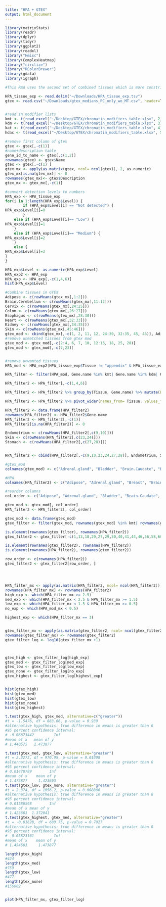 ```yaml
---
title: "HPA + GTEX"
output: html_document
---
```

```r
library(matrixStats)
library(readr)
library(dplyr)
library(tidyr)
library(ggplot2)
library(readxl)
library("Hmisc")
library(ComplexHeatmap)
library("circlize")
library("RColorBrewer")
library(gdata)
library(igraph)

```

```r
#This Rmd uses the second set of combined tissues which is more constrictive and excludes more tissues from analyses

```


```r
HPA_tissue_exp <- read.delim("~/Downloads/HPA_tissue_exp.tsv")
gtex <- read.csv("~/Downloads/gtex_medians_PC_only_wo_MT.csv", header=TRUE)


#read in modifier lists
kmt <- t(read_excel("~/Desktop/GTEX/chromatin_modifiers_table.xlsx", 2))
kdm <- t(read_excel("~/Desktop/GTEX/chromatin_modifiers_table.xlsx", 3))
kat <- t(read_excel("~/Desktop/GTEX/chromatin_modifiers_table.xlsx", 4))
hdac <- t(read_excel("~/Desktop/GTEX/chromatin_modifiers_table.xlsx", 5))


```
```r
#remove first column of gtex
gtex <- gtex[,-c(1)]
#name+description table
gene_id_to_name <- gtex[,c(1,2)]
rownames(gtex) <- gtex$Name
gtex <- gtex[,-c(1) ]
gtex_mx <- apply(as.matrix(gtex, ncol= ncol(gtex)), 2, as.numeric)
gtex_mx[is.na(gtex_mx)] <- 0
rownames(gtex_mx)<- gtex$Description
gtex_mx <- gtex_mx[,-c(1)]


```
```r
#convert detection levels to numbers
HPA_exp <- HPA_tissue_exp
for(i in 1:length(HPA_exp$Level)) {
        if (HPA_exp$Level[i] == "Not detected") {
HPA_exp$Level[i]=0
        } 
    else if (HPA_exp$Level[i]== "Low") {
HPA_exp$Level[i]=1
    } 
    else if (HPA_exp$Level[i]== "Medium") {
HPA_exp$Level[i]=2
    } 
    else {
HPA_exp$Level[i]=3
} 
}

HPA_exp$Level <- as.numeric(HPA_exp$Level)
HPA_exp2 <- HPA_exp
HPA_exp <- HPA_exp[,-c(1,4,6)]
hist(HPA_exp$Level)

```

```r
#Combine tissues in GTEX
Adipose <- c(rowMeans(gtex_mx[,1:2]))
Brain.Cerebellum <- c(rowMeans(gtex_mx[,11:12]))
Cervix <- c(rowMeans(gtex_mx[,24:25]))
Colon <- c(rowMeans(gtex_mx[,26:27]))
Esophagus <- c(rowMeans(gtex_mx[,28:30]))
Heart <- c(rowMeans(gtex_mx[,32:33]))
Kidney <- c(rowMeans(gtex_mx[,34:35]))
Skin <- c(rowMeans(gtex_mx[,45:46]))
gtex_mod <- cbind(gtex_mx[,-c(1, 2, 11, 12, 24:30, 32:35, 45, 46)], Adipose, Brain.Cerebellum, Cervix, Colon, Esophagus, Heart, Kidney, Skin)
#remove unmatched tissues from gtex mod
gtex_mod <- gtex_mod[,-c(2:4, 6, 7, 10, 12:16, 18, 25, 28)]
gtex_mod <- gtex_mod[,-c(7,23)]



```
```r
#remove unwanted tissues
HPA_mod <- HPA_exp2[HPA_tissue_exp$Tissue != "appendix" & HPA_tissue_exp$Tissue != "nasopharynx" & HPA_tissue_exp$Tissue != "placenta" & HPA_tissue_exp$Tissue != "gallbladder" & HPA_tissue_exp$Tissue != "oral mucosa" & HPA_tissue_exp$Tissue != "parathyroid gland" & HPA_tissue_exp$Tissue != "rectum" & HPA_tissue_exp$Tissue != "smooth muscle" & HPA_tissue_exp$Tissue != "soft tissue 1" & HPA_tissue_exp$Tissue != "soft tissue 2" & HPA_tissue_exp$Tissue != "tonsil" & HPA_tissue_exp$Tissue != "N/A" & HPA_tissue_exp$Tissue != "hair" & HPA_tissue_exp$Tissue != "retina" & HPA_tissue_exp$Tissue != "thymus" & HPA_tissue_exp$Tissue != "cartilage" & HPA_tissue_exp$Tissue != "eye" & HPA_tissue_exp$Tissue != "dorsal raphe" & HPA_tissue_exp$Tissue != "choroid plexus" & HPA_tissue_exp$Tissue != "sole of foot" & HPA_tissue_exp$Tissue != "lactating breast" & HPA_tissue_exp$Tissue != "seminal vesicle" & HPA_tissue_exp$Tissue != "lymph node" & HPA_tissue_exp$Tissue != "epididymis" & HPA_tissue_exp$Tissue != "duodenum" & HPA_tissue_exp$Tissue != "bronchus" & HPA_tissue_exp$Tissue != "bone marrow",]
```
```r

HPA_filter <- filter(HPA_mod, Gene.name %in% kmt| Gene.name %in% kdm| Gene.name %in% kat| Gene.name %in% hdac)

HPA_filter2 <- HPA_filter[,-c(1,4,6)]

HPA_filter2 <- HPA_filter2 %>% group_by(Tissue, Gene.name) %>% mutate(Level= mean(Level)) %>% unique()

HPA_filter2 <- HPA_filter2 %>% pivot_wider(names_from= Tissue, values_from= Level)

HPA_filter2 <- data.frame(HPA_filter2)
rownames(HPA_filter2) <- HPA_filter2$Gene.name
HPA_filter2 <- HPA_filter2[,-c(1)]
HPA_filter2[is.na(HPA_filter2)] <- 0

```
```r
Endometrium <- c(rowMeans(HPA_filter2[,c(9,10)]))
Skin <- c(rowMeans(HPA_filter2[,c(23,24)]))
Stomach <- c(rowMeans(HPA_filter2[,c(27,28)]))


HPA_filter2 <- cbind(HPA_filter2[,-c(9,10,23,24,27,28)], Endometrium, Skin, Stomach)


```
```r
#gtex_mod
colnames(gtex_mod) <- c("Adrenal.gland", "Bladder", "Brain.Caudate", "Brain.Cortex", "Brain.Hippocampus", "Breast", "Fallopian.tube", "Liver", "Lung", "Salivary.gland", "Skeletal.muscle", "Ovary", "Pancreas", "Prostate", "Small.intestine", "Spleen", "Stomach", "Testis", "Thyroid", "Uterus", "Vagina", "Adipose", "Brain.Cerebellum", "Cervix", "Colon", "Esophagus", "Heart", "Kidney", "Skin")

#HPA
colnames(HPA_filter2) <- c("Adipose", "Adrenal.gland", "Breast", "Brain.Caudate", "Brain.Cerebellum", "Brain.Cortex", "Cervix", "Colon", "Esophagus", "Fallopian.tube", "Heart", "Brain.Hippocampus", "Kidney", "Liver", "Lung", "Ovary", "Pancreas", "Prostate", "Salivary.gland", "Skeletal.muscle", "Small.intestine", "Spleen", "Testis", "Thyroid", "Bladder", "Vagina", "Uterus", "Skin", "Stomach")

#reorder columns
col_order <- c("Adipose", "Adrenal.gland", "Bladder", "Brain.Caudate", "Brain.Cerebellum", "Brain.Cortex", "Brain.Hippocampus", "Breast", "Cervix", "Colon", "Esophagus", "Fallopian.tube", "Heart", "Kidney", "Liver", "Lung", "Ovary", "Pancreas", "Prostate", "Salivary.gland", "Skeletal.muscle", "Skin", "Small.intestine", "Spleen", "Stomach", "Testis", "Thyroid", "Uterus", "Vagina")

gtex_mod <- gtex_mod[, col_order]
HPA_filter2 <- HPA_filter2[, col_order]

gtex_mod <- data.frame(gtex_mod)
gtex_filter <- filter(gtex_mod, rownames(gtex_mod) %in% kmt| rownames(gtex_mod) %in% kdm| rownames(gtex_mod) %in% kat| rownames(gtex_mod) %in% hdac)

is.element(rownames(gtex_filter), rownames(HPA_filter2))
gtex_filter2 <- gtex_filter[-c(1,13,18,20,27,29,30,40,41,44,46,56,58,60,61,63,65,67,69,71,75,82,83,85,86,93,95,101),]

is.element(rownames(gtex_filter2), rownames(HPA_filter2))
is.element(rownames(HPA_filter2), rownames(gtex_filter2))

row_order <- c(rownames(HPA_filter2))
gtex_filter2 <- gtex_filter2[row_order, ]





```
```r

HPA_filter_mx <- apply(as.matrix(HPA_filter2, ncol= ncol(HPA_filter2)), 2, as.numeric)
rownames(HPA_filter_mx) <- rownames(HPA_filter2)
high_exp <- which(HPA_filter_mx >= 2.5)
med_exp <- which(HPA_filter_mx < 2.5 & HPA_filter_mx >= 1.5)
low_exp <- which(HPA_filter_mx < 1.5 & HPA_filter_mx >= 0.5)
no_exp <- which(HPA_mod_mx < 0.5)

highest_exp <- which(HPA_filter_mx == 3)


gtex_filter_mx <- apply(as.matrix(gtex_filter2, ncol= ncol(gtex_filter2)), 2, as.numeric)
rownames(gtex_filter_mx) <- rownames(gtex_filter2)
gtex_filter_log <- log10(gtex_filter_mx +1)



gtex_high <- gtex_filter_log[high_exp]
gtex_med <- gtex_filter_log[med_exp]
gtex_low <- gtex_filter_log[low_exp]
gtex_none <- gtex_filter_log[no_exp]
gtex_highest <- gtex_filter_log[highest_exp]



```
```r
hist(gtex_high)
hist(gtex_med)
hist(gtex_low)
hist(gtex_none)
hist(gtex_highest)

t.test(gtex_high, gtex_med, alternative=c("greater"))
#t = -1.5476, df = 883.66, p-value = 0.939
#alternative hypothesis: true difference in means is greater than 0
#95 percent confidence interval:
# -0.06873442         Inf
#mean of x   mean of y 
# 1.440575   1.473877 

t.test(gtex_med, gtex_low, alternative="greater")
#t = 2.3273, df = 970.95, p-value = 0.01008
#alternative hypothesis: true difference in means is greater than 0
#95 percent confidence interval:
# 0.01470789        Inf
#mean of x    mean of y 
# 1.473877     1.423603 
t.test(gtex_low, gtex_none, alternative="greater")
#t = 2.374, df = 1056.2, p-value = 0.008886
#alternative hypothesis: true difference in means is greater than 0
#95 percent confidence interval:
# 0.01580598        Inf
#mean of x mean of y 
# 1.423603  1.372041 
t.test(gtex_highest, gtex_med, alternative="greater")
#t = -0.81628, df = 609.75, p-value = 0.7927
#alternative hypothesis: true difference in means is greater than 0
#95 percent confidence interval:
# -0.05823161         Inf
#mean of x    mean of y 
# 1.454583     1.473877

length(gtex_high)
#424
length(gtex_med)
#759
length(gtex_low)
#477
length(gtex_none)
#156002


plot(HPA_filter_mx, gtex_filter_log)

```


